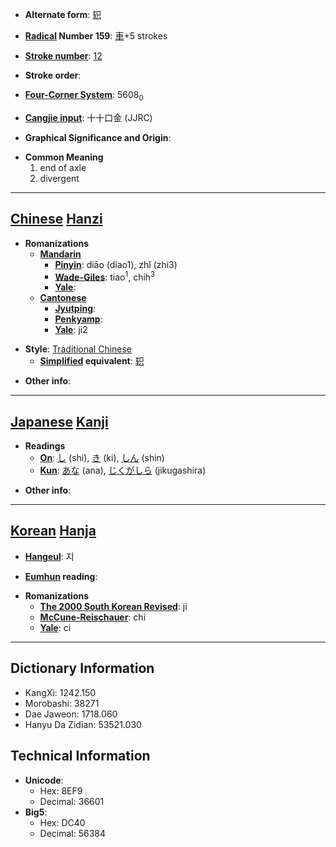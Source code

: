 * '''Alternate form''': [[轵]]

* '''[[Wiktionary:Chinese radical index| Radical]] Number 159''': [[Wiktionary:Chinese radical index 車|車]]+5 strokes

* '''[[Wiktionary:Chinese total strokes index|Stroke number]]''': [[Wiktionary:Chinese total strokes index 12|12]]

* '''Stroke order''': 

* '''[[Wiktionary:Chinese four corner index|Four-Corner System]]''': 5608<sub>0</sub>

* '''[[Wiktionary:Chinese Cangjie index|Cangjie input]]''': 十十口金 (JJRC)

* '''Graphical Significance and Origin''': 

* '''Common Meaning'''
*#end of axle
*# divergent


----

== [[Chinese]] [[Hanzi]] ==

* '''Romanizations'''
** '''[[Mandarin]]'''
*** '''[[Pinyin]]''': diāo (diao1), zhǐ (zhi3)
*** '''[[Wade-Giles]]''': tiao<sup>1</sup>, chih<sup>3</sup>
*** '''[[Yale]]''': 
** '''[[Cantonese]]'''
*** '''[[Jyutping]]''':
*** '''[[Penkyamp]]''': 
*** '''[[Yale]]''': ji2

* '''Style''': [[Traditional Chinese]] 
** '''[[Simplified Chinese|Simplified]] equivalent''': [[轵]]

* '''Other info''': 

----

== [[Japanese]] [[Kanji]] ==

* '''Readings'''
** '''[[On]]''': [[し]] (shi), [[き]] (ki), [[しん]] (shin)
** '''[[Kun]]''': [[あな]] (ana), [[じくがしら]] (jikugashira)

* '''Other info''':  

----

== [[Korean]] [[Hanja]] ==

* '''[[Hangeul]]''': 지

* '''[[Eumhun]] reading''': 

* '''Romanizations'''
** '''[[The 2000 South Korean Revised Romanization|The 2000 South Korean Revised]]''': ji
** '''[[McCune-Reischauer]]''': chi
** '''[[Yale]]''': ci

----

== Dictionary Information ==

* KangXi: 1242.150
* Morobashi: 38271
* Dae Jaweon: 1718.060
* Hanyu Da Zidian: 53521.030

== Technical Information ==

* '''Unicode''':
** Hex: 8EF9
** Decimal: 36601
* '''Big5''':
** Hex: DC40
** Decimal: 56384